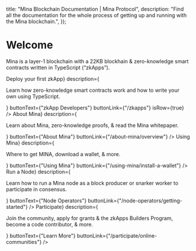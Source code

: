  title: "Mina Blockchain Documentation | Mina Protocol",
  description:
    "Find all the documentation for the whole process of getting up and running with the Mina blockchain.",
});

# Welcome

Mina is a layer-1 blockchain with a 22KB blockhain & zero-knowledge smart contracts written in TypeScript (“zkApps”).

<DocsGridLayout>
  <DocsGridEntry
    imgSrc="/static/img/docs-images/home/zkapp-developers.png"
    imgWidth={20}
    imgHeight={19}
    title={<h2 className={Theme.Type.h3}>Deploy your first zkApp</h2>}
    description={
      <p>Learn <MarkdownLink url="/zkapps/how-zkapps-work"><span className={Theme.Type.link2}>how zero-knowledge smart contracts work</span></MarkdownLink> and <MarkdownLink url="/zkapps/how-to-write-a-zkapp"><span className={Theme.Type.link2}>how to write your own using TypeScript</span></MarkdownLink>.</p>
    }
    buttonText={"zkApp Developers"}
    buttonLink={"/zkapps"}
    isRow={true}
  />
  <DocsGridEntry
    imgSrc="/static/img/docs-images/home/about-mina.svg"
    imgWidth={18}
    imgHeight={15}
    title={<h2 className={Theme.Type.h3}>About Mina</h2>}
    description={
      <p>Learn <MarkdownLink url="/about-mina/overview"><span className={Theme.Type.link2}>about Mina</span></MarkdownLink>, <MarkdownLink url="/about-mina/what-are-zksnarks"><span className={Theme.Type.link2}>zero-knowledge proofs</span></MarkdownLink>, & read the <Link href="/static/pdf/economicsWhitepaper.pdf"><span className={Theme.Type.link2}>Mina whitepaper.</span></Link></p>
    }
    buttonText={"About Mina"}
    buttonLink={"/about-mina/overview"}
  />
  <DocsGridEntry
    imgSrc="/static/img/docs-images/home/using-mina.svg"
    imgWidth={18}
    imgHeight={15}
    title={<h2 className={Theme.Type.h3}>Using Mina</h2>}
    description={<p>Where to get MINA, <MarkdownLink url="/using-mina/install-a-wallet"><span className={Theme.Type.link2}>download a wallet</span></MarkdownLink>, & more.</p>}
    buttonText={"Using Mina"}
    buttonLink={"/using-mina/install-a-wallet"}
  />
  <DocsGridEntry
    imgSrc="/static/img/docs-images/home/node-operators.svg"
    imgWidth={18}
    imgHeight={15}
    title={<h2 className={Theme.Type.h3}>Run a Node</h2>}
    description={
      <p>Learn how to run a Mina node as a block producer or snarker worker to participate in consensus.</p>
    }
    buttonText={"Node Operators"}
    buttonLink={"/node-operators/getting-started"}
    />
  <DocsGridEntry
    imgSrc="/static/img/docs-images/home/world-of-mina.svg"
    imgWidth={18}
    imgHeight={15}
    title={<h2 className={Theme.Type.h3}>Participate</h2>}
    description={
      <p><MarkdownLink url="/participate/online-communities"><span className={Theme.Type.link2}>Join the community</span></MarkdownLink>, <MarkdownLink url="/participate/grantoverview#zkapps-builders-program"><span className={Theme.Type.link2}>apply for grants & the zkApps Builders Program</span></MarkdownLink>, <MarkdownLink url="/participate/github"><span className={Theme.Type.link2}>become a code contributor</span></MarkdownLink>, & more.</p>
    }
    buttonText={"Learn More"}
    buttonLink={"/participate/online-communities"}
/>

</DocsGridLayout>
